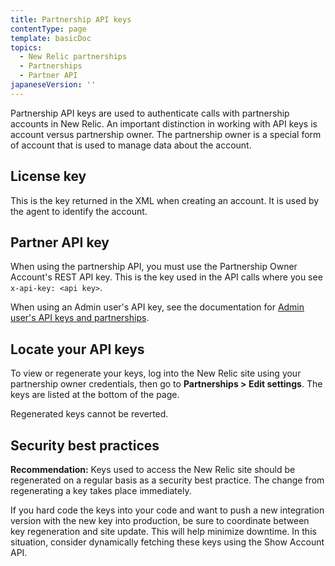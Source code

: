 ```yaml
---
title: Partnership API keys
contentType: page
template: basicDoc
topics:
  - New Relic partnerships
  - Partnerships
  - Partner API
japaneseVersion: ''
---
```


Partnership API keys are used to authenticate calls with partnership accounts in New Relic. An important distinction in working with API keys is account versus partnership owner. The partnership owner is a special form of account that is used to manage data about the account.

## License key

This is the key returned in the XML when creating an account. It is used by the agent to identify the account.

## Partner API key

When using the partnership API, you must use the Partnership Owner Account's REST API key. This is the key used in the API calls where you see `x-api-key: <api key>`.

When using an Admin user's API key, see the documentation for [Admin user's API keys and partnerships](/docs/apis/rest-api-v2/requirements/admin-users-api-key-partnerships).

## Locate your API keys

To view or regenerate your keys, log into the New Relic site using your partnership owner credentials, then go to **Partnerships > Edit settings**. The keys are listed at the bottom of the page.

<Callout variant="caution">
  Regenerated keys cannot be reverted.
</Callout>

## Security best practices

**Recommendation:** Keys used to access the New Relic site should be regenerated on a regular basis as a security best practice. The change from regenerating a key takes place immediately.

If you hard code the keys into your code and want to push a new integration version with the new key into production, be sure to coordinate between key regeneration and site update. This will help minimize downtime. In this situation, consider dynamically fetching these keys using the Show Account API.

